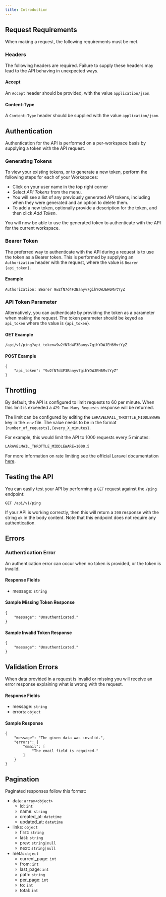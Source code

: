 ```yaml
---
title: Introduction
---
```


## Request Requirements

When making a request, the following requirements must be met.

### Headers

The following headers are required. Failure to supply these headers may lead to the API behaving in unexpected ways.

#### Accept
An `Accept` header should be provided, with the value `application/json`.

#### Content-Type
A `Content-Type` header should be supplied with the value `application/json`.

## Authentication

Authentication for the API is performed on a per-workspace basis by supplying a token with the API request.

### Generating Tokens

To view your existing tokens, or to generate a new token, perform the following steps for each of your Workspaces:

  - Click on your user name in the top right corner
  - Select _API Tokens_ from the menu.
  - You will see a list of any previously generated API tokens, including when they were generated and an option to delete them.
  - To add a new token, optionally provide a description for the token, and then click _Add Token_.

You will now be able to use the generated token to authenticate with the API for the current workspace.

### Bearer Token

The preferred way to authenticate with the API during a request is to use the token as a Bearer token. This is performed by supplying an `Authorization` header with the request, where the value is `Bearer {api_token}`.

#### Example

```
Authorization: Bearer 9w2fN7d4F3Banyv7gihYOWJEH6MvtYyZ
```

### API Token Parameter

Alternatively, you can authenticate by providing the token as a parameter when making the request. The token parameter should be keyed as `api_token` where the value is `{api_token}`.

#### GET Example

```
/api/v1/ping?api_token=9w2fN7d4F3Banyv7gihYOWJEH6MvtYyZ
```

#### POST Example

```
{
    "api_token": "9w2fN7d4F3Banyv7gihYOWJEH6MvtYyZ"
}
```

## Throttling

By default, the API is configured to limit requests to 60 per minute. When this limit is exceeded a `429 Too Many Requests` response will be returned.

The limit can be configured by editing the `LARAVELMAIL_THROTTLE_MIDDLEWARE` key in the`.env` file. The value needs to be in the format `{number_of_requests},{every_X_minutes}`.

For example, this would limit the API to 1000 requests every 5 minutes:

```markdown
LARAVELMAIL_THROTTLE_MIDDLEWARE=1000,5
```

For more information on rate limiting see the official Laravel documentation [here](https://laravel.com/docs/master/routing#rate-limiting).

## Testing the API

You can easily test your API by performing a `GET` request against the `/ping` endpoint:

`GET /api/v1/ping`

If your API is working correctly, then this will return a `200` response with the string `ok` in the body content. Note that this endpoint does not require any authentication.

## Errors

### Authentication Error

An authentication error can occur when no token is provided, or the token is invalid.

#### Response Fields

- message: `string`

#### Sample Missing Token Response

```
{
    "message": "Unauthenticated."
}
```

#### Sample Invalid Token Response

```
{
    "message": "Unauthenticated."
}
```

## Validation Errors

When data provided in a request is invalid or missing you will receive an error response explaining what is wrong with the request.

#### Response Fields

- message: `string`
- errors: `object`

#### Sample Response

```
{
    "message": "The given data was invalid.",
    "errors": {
        "email": [
            "The email field is required."
        ]
    }
}
```

## Pagination

Paginated responses follow this format:

- data: `array<object>`
  - id: `int`
  - name: `string`
  - created_at: `datetime`
  - updated_at: `datetime`
- links: `object`
  - first: `string`
  - last: `string`
  - prev: `string|null`
  - next: `string|null`
- meta: `object`
  - current_page: `int`
  - from: `int`
  - last_page: `int`
  - path: `string`
  - per_page: `int`
  - to: `int`
  - total: `int`